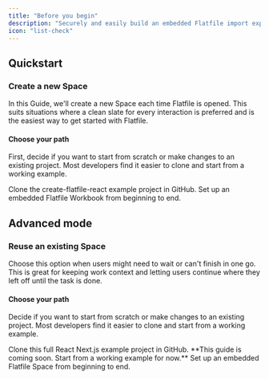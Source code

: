 ```yaml
---
title: "Before you begin"
description: "Securely and easily build an embedded Flatfile import experience into your React application."
icon: "list-check"
---
```


## Quickstart

### Create a new Space

In this Guide, we'll create a new Space each time Flatfile is opened. This suits situations where a clean slate for every interaction is preferred and is the easiest way to get started with Flatfile.

#### Choose your path

First, decide if you want to start from scratch or make changes to an existing project. Most developers find it easier to clone and start from a working example.

<CardGroup cols={2}>
  <Card
    title="Start from a working example"
    href="https://github.com/FlatFilers/create-flatfile-react"
    icon="star"
  >
    Clone the create-flatfile-react example project in GitHub.
  </Card>
  <Card title="Start from scratch" href="../react/new_space" icon="pencil">
    Set up an embedded Flatfile Workbook from beginning to end.
  </Card>
</CardGroup>

## Advanced mode

### Reuse an existing Space

Choose this option when users might need to wait or can't finish in one go. This is
great for keeping work context and letting users continue where they left
off until the task is done.

#### Choose your path

Decide if you want to start from scratch or make changes to an existing project. Most developers find it easier to clone and start from a working example.

<CardGroup cols={2}>
  <Card
    title="Start from a working example"
    icon="star"
    href="https://github.com/FlatFilers/flatfile-nextjs"
  >
    Clone this full React Next.js example project in GitHub.
  </Card>
  <Card title="Start from scratch" icon="clock">
    **This guide is coming soon. Start from a working example for now.** Set up
    an embedded Flatfile Space from beginning to end.
  </Card>
</CardGroup>
